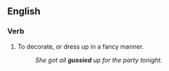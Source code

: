 ==English==

===Verb===
{{en-infl-reg-consonant-y|guss|y|}}

# {{cattag|archaic|slang}} To decorate, or dress up in a fancy manner.
#:''She got all '''gussied''' up for the party tonight.''